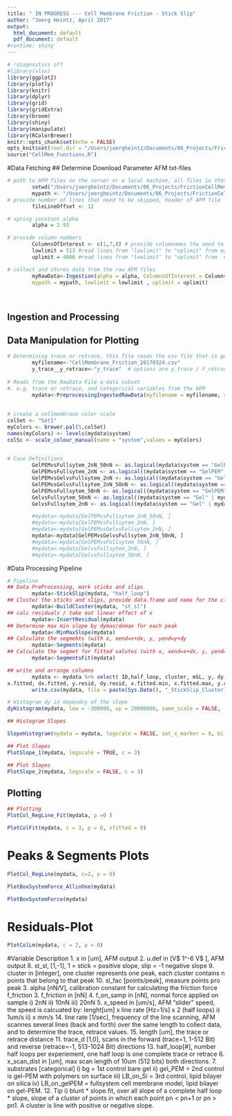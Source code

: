 ```yaml
---
title: " IN PROGRESS --- Cell Membrane Friction - Stick Slip"
author: "Joerg Heintz, April 2017"
output:
  html_document: default
  pdf_document: default
#runtime: shiny
---
```


```r
# !diagnostics off
#library(xlsx)
library(ggplot2)
library(plotly)
library(knitr)
library(dplyr)
library(grid)
library(gridExtra)
library(broom)
library(shiny)
library(manipulate)
library(RColorBrewer)
knitr::opts_chunk$set(echo = FALSE)
opts_knit$set(root.dir = "/Users/joergheintz/Documents/06_Projects/FrictionCellMembranes")
source("CellMem_Functions.R")
```

#Data Fetching 
## Determine Download Parameter AFM txt-files
```r
# path to AFM files on the server or a local machine, all files in that folder will be read
        setwd("/Users/joergheintz/Documents/06_Projects/FrictionCellMembranes")
        mypath <- "/Users/joergheintz/Documents/06_Projects/FrictionCellMembranes/02_Data"  
# provide number of lines that need to be skipped, header of AFM file
        fileLineOffset <- 12 

# spring constant alpha
        alpha = 2.93

# provide column numbers
        ColumnsOfInterest <- c(1,7,8) # provide columnames tha need to be read in. predefined is x, y-trace, y-retrace
        lowlimit = 513 #read lines from "lowlimit" to "uplimit" from each AFT txt file
        uplimit = 4096 #read lines from "lowlimit" to "uplimit" from  each AFT txt file

# collect and stores data from the raw AFM files 
        myRawData<-Ingestion(alpha = alpha, ColumnsOfInterest = ColumnsOfInterest, fileLineOffset = fileLineOffset,
        mypath = mypath, lowlimit = lowlimit , uplimit = uplimit)
        
        
```


## Ingestion and Processing

## Data Manipulation for Plotting
```r
# Determining trace or retrace, this file reads the csv file that is generated in the "Ingestion" function
        myfilename<-"CellMembrane_Friction_20170324.csv"
        y_trace__y_retrace<-"y_trace"  # options are y_trace / Y_retrace
      
# Reads from the RawData File a data subset
#. e.g. trace or retrace, and categorical variables from the AFM
        mydata<-PreprocessingIngestedRawData(myfilename = myfilename, y_trace__y_retrace = y_trace__y_retrace)
        
        
# create a cellmembrane color scale
colSet <- "Set1"
myColors <- brewer.pal(5,colSet)
names(myColors) <- levels(mydata$system)
colSc <- scale_colour_manual(name = "system",values = myColors)

        
# Case Definitions
        GelPEMvsFullsytem_2nN_50nN <- as.logical(mydata$system == "GelPEM" | mydata$system == "FullSystem")
        GelPEMvsFullsytem_2nN <- as.logical((mydata$system == "GelPEM" | mydata$system == "FullSystem") & mydata$f_on_samp == "2nN")
        GelPEMvsGelvsFullsytem_2nN <- as.logical((mydata$system == "GelPEM" | mydata$system == "FullSystem" | mydata$system == "Gel") &  mydata$f_on_samp == "2nN")
        GelPEMvsGelvsFullsytem_2nN_50nN <- as.logical((mydata$system == "GelPEM" | mydata$system == "FullSystem" | mydata$system == "Gel"))
        GelPEMvsFullsytem_50nN <- as.logical((mydata$system == "GelPEM" | mydata$system == "FullSystem") & mydata$f_on_samp == "50nN")
        GelvsFullsytem_50nN <- as.logical((mydata$system == "Gel" | mydata$system == "FullSystem") & mydata$f_on_samp == "50nN")
        GelvsFullsytem_2nN <- as.logical((mydata$system == "Gel" | mydata$system == "FullSystem") & mydata$f_on_samp == "2nN")

        #mydata<-mydata[GelPEMvsFullsytem_2nN_50nN, ]
        #mydata<-mydata[GelPEMvsFullsytem_2nN, ]
        #mydata<-mydata[GelPEMvsGelvsFullsytem_2nN, ]
        mydata<-mydata[GelPEMvsGelvsFullsytem_2nN_50nN, ]
        #mydata<-mydata[GelPEMvsFullsytem_50nN, ]
        #mydata<-mydata[GelvsFullsytem_2nN, ]
        #mydata<-mydata[GelvsFullsytem_50nN, ]
```


#Data Processing Pipeline
```r
# Pipeline
## Data PreProcessing, mark sticks and slips
        mydata<-StickSlip(mydata, "half_loop")
## Cluster the sticks and slips, provide data.frame and name for the cluster variable
        mydata<-BuildCluster(mydata, "st_sl")
## calc residuals / take out linear effect of x
        mydata<-InsertResidual(mydata)
## Determine max min slope by dymax/dxmax for each peak
        mydata<-MinMaxSlope(mydata)
## Calculate the segmebts (with x, xend=x+dx, y, yend=y+dy 
        mydata<-Segments(mydata)
## Calculate the segmet for fitted valutes (with x, xend=x+dx, y, yend=y+dy 
        mydata<-SegmentsFit(mydata)

## write and arrange columns
        mydata <- mydata %>% select( ID,half_loop, cluster, mSL, y, dy, dymax, x, dx, dxmax,  reg.slope, reg.intercept,
x.fitted, dx.fitted, y.resid, dy.resid, x.fitted.min, x.fitted.max, y.resid.min, y.resid.max, dx.fitted.max, dy.resid.max, slope.fit, alpha, slope,  st_sl, xmin:ymax, f_on_samp, system, trace_d,  line_rate, length, tip, date)
        write.csv(mydata, file = paste(Sys.Date(), "_StickSlip_Cluster_Slope_Segments_", myfilename), row.names = FALSE )

```

```r
# Histogram dy in dependcy of the slope
dyHistogram(mydata, low = -300000, up = 20000000, same_scale = FALSE,  bi =500, set_x_marker = 0, colS = colSet)
```


```r
## Histogram Slopes

SlopeHistogram(mydata = mydata, logscale = FALSE, set_x_marker = 0, bi = 1000, low = -2000000, up = 2000000, pr = 0, w = 3, h = 1, colS = colSet)
```


```r
## Plot Slopes
PlotSlope_1(mydata, logscale = TRUE, c = 3)
```


```r
## Plot Slopes
PlotSlope_2(mydata, logscale = FALSE, c = 3)
```


## Plotting
```r
## Plotting
PlotCol_RegLine_Fit(mydata, p =0 )
```


```r
PlotColFit(mydata, c = 3, p = 0, xfitted = 0)
```

# Peaks & Segments Plots
```r
PlotCol_RegLine(mydata, c=2, p = 0)
```


```r
PlotBoxSystemForce_AllinOne(mydata)
```


```r
PlotBoxSystemForce(mydata)
```

# Residuals-Plot
```r
PlotColLm(mydata, c = 2, p = 0)
```



#Variable Description
1. x in [um], AFM output
2. u.def in [V$ 1\times10^-6 V$ ], AFM output
8. st_sl, [1,-1], 1 = stick = positive slope, slip = -1 negative slope
9. cluster in [integer], one cluster represents one peak, each cluster contains n points that belong to that peak
10. sl_fac [points/peak], measure points pro peak 
3. alpha [nN/V], calibration constant for calculating the friction force f_friction
3. f_friction in [nN]
4. f_on_samp in [nN], normal force applied on sample
    i) 2nN
    ii) 10nN
    iii) 20nN
5. x_speed in [um/s], AFM "slider" speed, the speed is calcuated by: lenght[um] x line rate [Hz=1/s] x 2 (half loops)
    i) 1um/s
    ii) x mm/s
14. line rate [1/sec], frequency of the line scanning, AFM scannes several lines (back and forth) over the same length to collect data, and to determine the trace, retrace values. 
15. length [um], the trace or retrace distance
11. trace_d [1,0], scans in the forward (trace=1, 1-512 Bit) and reverse (retrace=-1, 513-1024 Bit) directions
13. half_loop[#], number half loops per experiement, one half loop is one complete trace or retrace
6. x_scan_dist in [um], max scan length of 10um (512 bits) both directions. 
7. substrates [categorical]
    i) bg = 1st control bare gel
    ii) gel_PEM = 2nd control is gel-PEM with polymers on surface
    iii) LB_on_Si = 3rd control, lipid bilayer on silica
    iv) LB_on_gelPEM = fullsystem cell membrane model, lipid bilayer on gel-PEM. 
12. Tip
    i) blunt
* slope.fit, over all slope of a complete half loop 
* slope, slope of a cluster of points in which each point  pn < pn+1 or pn > pn1. A cluster is line with positive or negative slope. 








